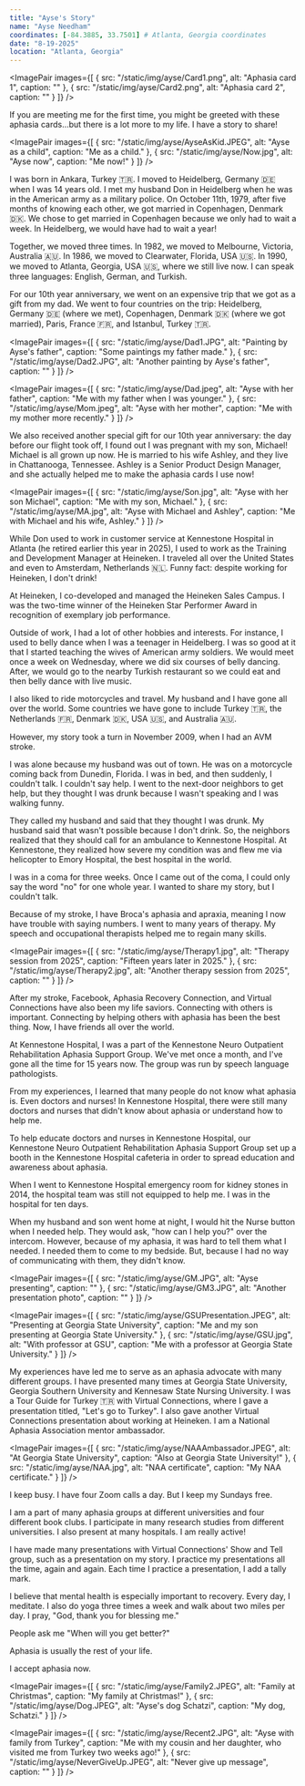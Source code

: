 ```yaml
---
title: "Ayse's Story"
name: "Ayse Needham"
coordinates: [-84.3885, 33.7501] # Atlanta, Georgia coordinates
date: "8-19-2025"
location: "Atlanta, Georgia"
---
```



<ImagePair 
  images={[
    { src: "/static/img/ayse/Card1.png", alt: "Aphasia card 1", caption: "" },
    { src: "/static/img/ayse/Card2.png", alt: "Aphasia card 2", caption: "" }
  ]} 
/>

If you are meeting me for the first time, you might be greeted with these aphasia cards…but there is a lot more to my life. I have a story to share! 

<ImagePair 
  images={[
    { src: "/static/img/ayse/AyseAsKid.JPEG", alt: "Ayse as a child", caption: "Me as a child." },
    { src: "/static/img/ayse/Now.jpg", alt: "Ayse now", caption: "Me now!" }
  ]} 
/>

I was born in Ankara, Turkey 🇹🇷. I moved to Heidelberg, Germany 🇩🇪 when I was 14 years old. I met my husband Don in Heidelberg when he was in the American army as a military police. On October 11th, 1979, after five months of knowing each other, we got married in Copenhagen, Denmark 🇩🇰. We chose to get married in Copenhagen because we only had to wait a week. In Heidelberg, we would have had to wait a year!

<StoryImage src="/static/img/ayse/Don.jpg" alt="Ayse's husband Don" caption="My husband Don." />

<StoryImage src="/static/img/ayse/IMG_3300.jpg" alt="Ayse and Don together" caption="Me and Don." />

Together, we moved three times. In 1982, we moved to Melbourne, Victoria, Australia 🇦🇺. In 1986, we moved to Clearwater, Florida, USA 🇺🇸. In 1990, we moved to Atlanta, Georgia, USA 🇺🇸, where we still live now. I can speak three languages: English, German, and Turkish.

For our 10th year anniversary, we went on an expensive trip that we got as a gift from my dad. We went to four countries on the trip: Heidelberg, Germany 🇩🇪 (where we met), Copenhagen, Denmark 🇩🇰 (where we got married), Paris, France 🇫🇷, and Istanbul, Turkey 🇹🇷. 

<ImagePair 
  images={[
    { src: "/static/img/ayse/Dad1.JPG", alt: "Painting by Ayse's father", caption: "Some paintings my father made." },
    { src: "/static/img/ayse/Dad2.JPG", alt: "Another painting by Ayse's father", caption: "" }
  ]} 
/>

<ImagePair 
  images={[
    { src: "/static/img/ayse/Dad.jpeg", alt: "Ayse with her father", caption: "Me with my father when I was younger." },
    { src: "/static/img/ayse/Mom.jpeg", alt: "Ayse with her mother", caption: "Me with my mother more recently." }
  ]} 
/>

We also received another special gift for our 10th year anniversary: the day before our flight took off, I found out I was pregnant with my son, Michael! Michael is all grown up now. He is married to his wife Ashley, and they live in Chattanooga, Tennessee. Ashley is a Senior Product Design Manager, and she actually helped me to make the aphasia cards I use now!

<ImagePair 
  images={[
    { src: "/static/img/ayse/Son.jpg", alt: "Ayse with her son Michael", caption: "Me with my son, Michael." },
    { src: "/static/img/ayse/MA.jpg", alt: "Ayse with Michael and Ashley", caption: "Me with Michael and his wife, Ashley." }
  ]} 
/>

<StoryImage src="/static/img/ayse/Wedding.JPEG" alt="Family photo from Michael and Ashley's wedding" caption="A family photo from Michael and Ashley's wedding. My mother, stepfather, cousin, and his son all came from to Turkey attend!" />

While Don used to work in customer service at Kennestone Hospital in Atlanta (he retired earlier this year in 2025), I used to work as the Training and Development Manager at Heineken. I traveled all over the United States and even to Amsterdam, Netherlands 🇳🇱. Funny fact: despite working for Heineken, I don't drink! 

At Heineken, I co-developed and managed the Heineken Sales Campus. I was the two-time winner of the Heineken Star Performer Award in recognition of exemplary job performance. 

<StoryImage src="/static/img/ayse/HeinekenPrez.JPEG" alt="Ayse with the President of Heineken" caption="Me with the President of Heineken." />

<StoryImage src="/static/img/ayse/Heineken.JPEG" alt="The Heineken Sales Campus" caption="The Heineken Sales Campus." />

Outside of work, I had a lot of other hobbies and interests. For instance, I used to belly dance when I was a teenager in Heidelberg. I was so good at it that I started teaching the wives of American army soldiers. We would meet once a week on Wednesday, where we did six courses of belly dancing. After, we would go to the nearby Turkish restaurant so we could eat and then belly dance with live music. 

<StoryImage src="/static/img/ayse/BellyDancing.JPEG" alt="Ayse belly dancing" caption="Me bellydancing when I was younger." />

<StoryImage src="/static/img/ayse/Newspaper.jpg" alt="Newspaper feature on belly dancing" caption="A newspaper feature on my belly dancing classes." />

I also liked to ride motorcycles and travel. My husband and I have gone all over the world. Some countries we have gone to include Turkey 🇹🇷, the Netherlands 🇫🇷, Denmark 🇩🇰, USA 🇺🇸, and Australia 🇦🇺.

<StoryImage src="/static/img/ayse/Motorcycle.JPEG" alt="Ayse with motorcycle" caption="Me with my husband's motorcycle." />

However, my story took a turn in November 2009, when I had an AVM stroke. 

I was alone because my husband was out of town. He was on a motorcycle coming back from Dunedin, Florida. I was in bed, and then suddenly, I couldn't talk. I couldn't say help. I went to the next-door neighbors to get help, but they thought I was drunk because I wasn't speaking and I was walking funny. 

They called my husband and said that they thought I was drunk. My husband said that wasn't possible because I don't drink. So, the neighbors realized that they should call for an ambulance to Kennestone Hospital. At Kennestone, they realized how severe my condition was and flew me via helicopter to Emory Hospital, the best hospital in the world.

I was in a coma for three weeks. Once I came out of the coma, I could only say the word "no" for one whole year. I wanted to share my story, but I couldn't talk. 

<StoryImage src="/static/img/ayse/Ayse.JPEG" alt="Ayse after her stroke" caption="" />

<StoryImage src="/static/img/ayse/AyseInfo.JPEG" alt="Information about Ayse's condition" caption="" />

Because of my stroke, I have Broca's aphasia and apraxia, meaning I now have trouble with saying numbers. I went to many years of therapy. My speech and occupational therapists helped me to regain many skills.

<StoryImage src="/static/img/ayse/Therapy3.JPG" alt="Therapy session from 2010" caption="Photos from earlier therapy in 2010." />

<ImagePair 
  images={[
    { src: "/static/img/ayse/Therapy1.jpg", alt: "Therapy session from 2025", caption: "Fifteen years later in 2025." },
    { src: "/static/img/ayse/Therapy2.jpg", alt: "Another therapy session from 2025", caption: "" }
  ]} 
/>

After my stroke, Facebook, Aphasia Recovery Connection, and Virtual Connections have also been my life saviors. Connecting with others is important. Connecting by helping others with aphasia has been the best thing. Now, I have friends all over the world.

<StoryImage src="/static/img/ayse/Friend.JPEG" alt="Ayse with a friend who has aphasia" caption="Me with a friend who also lives with aphasia." />

At Kennestone Hospital, I was a part of the Kennestone Neuro Outpatient Rehabilitation Aphasia Support Group. We've met once a month, and I've gone all the time for 15 years now. The group was run by speech language pathologists. 

From my experiences, I learned that many people do not know what aphasia is. Even doctors and nurses! In Kennestone Hospital, there were still many doctors and nurses that didn't know about aphasia or understand how to help me.

To help educate doctors and nurses in Kennestone Hospital, our Kennestone Neuro Outpatient Rehabilitation Aphasia Support Group set up a booth in the Kennestone Hospital cafeteria in order to spread education and awareness about aphasia. 

<StoryImage src="/static/img/ayse/HospitalAwareness.JPEG" alt="Presenting about aphasia at hospital" caption="Presenting about aphasia at Kennestone Hospital with an SLP." />

When I went to Kennestone Hospital emergency room for kidney stones in 2014, the hospital team was still not equipped to help me. I was in the hospital for ten days. 

When my husband and son went home at night, I would hit the Nurse button when I needed help. They would ask, "how can I help you?" over the intercom. However, because of my aphasia, it was hard to tell them what I needed. I needed them to come to my bedside. But, because I had no way of communicating with them, they didn't know.

<ImagePair 
  images={[
    { src: "/static/img/ayse/GM.JPG", alt: "Ayse presenting", caption: "" },
    { src: "/static/img/ayse/GM3.JPG", alt: "Another presentation photo", caption: "" }
  ]} 
/>

<StoryImage src="/static/img/ayse/GM2.JPG" alt="Ayse during presentation" caption="" />

<ImagePair 
  images={[
    { src: "/static/img/ayse/GSUPresentation.JPEG", alt: "Presenting at Georgia State University", caption: "Me and my son presenting at Georgia State University." },
    { src: "/static/img/ayse/GSU.jpg", alt: "With professor at GSU", caption: "Me with a professor at Georgia State University." }
  ]} 
/>

My experiences have led me to serve as an aphasia advocate with many different groups. I have presented many times at Georgia State University, Georgia Southern University and Kennesaw State Nursing University. I was a Tour Guide for Turkey 🇹🇷 with Virtual Connections, where I gave a presentation titled, "Let's go to Turkey". I also gave another Virtual Connections presentation about working at Heineken. I am a National Aphasia Association mentor ambassador. 

<ImagePair 
  images={[
    { src: "/static/img/ayse/NAAAmbassador.JPEG", alt: "At Georgia State University", caption: "Also at Georgia State University!" },
    { src: "/static/img/ayse/NAA.jpg", alt: "NAA certificate", caption: "My NAA certificate." }
  ]} 
/>

I keep busy. I have four Zoom calls a day. But I keep my Sundays free. 

I am a part of many aphasia groups at different universities and four different book clubs. I participate in many research studies from different universities. I also present at many hospitals. I am really active!

<StoryImage src="/static/img/ayse/ARCPoster.jpg" alt="ARC poster" caption="" />

I have made many presentations with Virtual Connections' Show and Tell group, such as a presentation on my story. I practice my presentations all the time, again and again. Each time I practice a presentation, I add a tally mark.

<StoryImage src="/static/img/ayse/Flowers.jpg" alt="Ayse in her office" caption="Me in my office!" />

I believe that mental health is especially important to recovery. Every day, I meditate. I also do yoga three times a week and walk about two miles per day. I pray, "God, thank you for blessing me." 

People ask me "When will you get better?" 

Aphasia is usually the rest of your life.

I accept aphasia now.

<ImagePair 
  images={[
    { src: "/static/img/ayse/Family2.JPEG", alt: "Family at Christmas", caption: "My family at Christmas!" },
    { src: "/static/img/ayse/Dog.JPEG", alt: "Ayse's dog Schatzi", caption: "My dog, Schatzi." }
  ]} 
/>

<ImagePair 
  images={[
    { src: "/static/img/ayse/Recent2.JPG", alt: "Ayse with family from Turkey", caption: "Me with my cousin and her daughter, who visited me from Turkey two weeks ago!" },
    { src: "/static/img/ayse/NeverGiveUp.JPEG", alt: "Never give up message", caption: "" }
  ]} 
/>
